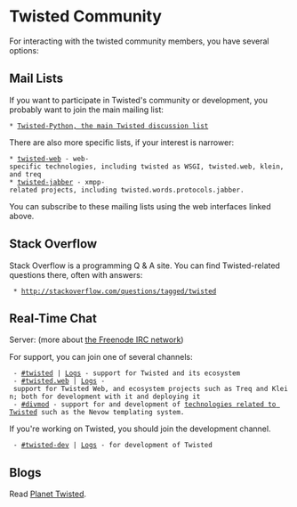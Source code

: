 = Twisted Community = 

For interacting with the twisted community members, you have several options:

== Mail Lists ==

If you want to participate in Twisted's community or development, you probably want to join the main mailing list:
 * [https://twistedmatrix.com/cgi-bin/mailman/listinfo/twisted-python Twisted-Python, the main Twisted discussion list]

There are also more specific lists, if your interest is narrower:

 * [https://twistedmatrix.com/cgi-bin/mailman/listinfo/twisted-web twisted-web] - web-specific technologies, including twisted as WSGI, twisted.web, klein, and treq
 * [https://mailman.ik.nu/mailman/listinfo/twisted-jabber twisted-jabber] - xmpp-related projects, including twisted.words.protocols.jabber.

You can subscribe to these mailing lists using the web interfaces linked above.

== Stack Overflow ==

Stack Overflow is a programming Q & A site.  You can find Twisted-related questions there, often with answers:

  * http://stackoverflow.com/questions/tagged/twisted

== Real-Time Chat ==

Server: {{{irc.freenode.net}}} (more about [http://freenode.net the Freenode IRC network])

For support, you can join one of several channels:

  - [irc://irc.freenode.net/twisted #twisted] | [https://botbot.me/freenode/twisted/ Logs] - support for Twisted and its ecosystem
  - [irc://irc.freenode.net/twisted.web #twisted.web] | [https://botbot.me/freenode/twisted-dev/ Logs] - support for Twisted Web, and ecosystem projects such as Treq and Klein; both for development with it and deploying it
  - [irc://irc.freenode.net/divmod #divmod] - support for and development of [https://launchpad.net/divmod.org technologies related to Twisted] such as the Nevow templating system.

If you're working on Twisted, you should join the development channel.

  - [irc://irc.freenode.net/twisted-dev #twisted-dev] | [https://botbot.me/freenode/twisted-dev/ Logs] - for development of Twisted

== Blogs ==

Read [http://planet.twistedmatrix.com/ Planet Twisted].